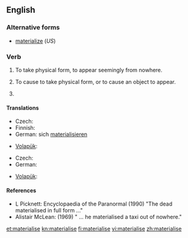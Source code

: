 ==English==

===Alternative forms===
* [[materialize]] (''US'')

===Verb===
{{en-verb|materialis|es}}

# {{context|intransitive|British|lang=en}} To take physical form, to appear seemingly from nowhere.
# {{context|transitive|British|lang=en}}  To cause to take physical form, or to cause an object to appear.
# {{alternative spelling of|materialize}}

====Translations====
{{trans-top|To take physical form or to appear seemingly from nowhere}}
* Czech: {{t|cs|zhmotnit se}}
* Finnish: {{t|fi|aineellistua}}
* German: sich [[materialisieren]]
{{trans-mid}}
* [[Volapük]]: {{t|vo|stöfikön}}
{{trans-bottom}}

{{trans-top|To cause to take physical form or to appear}}
* Czech: {{t|cs|zhmotnit}}
* German: {{t|de|materialisieren}}
{{trans-mid}}
* [[Volapük]]: {{t|vo|stöfükön}}
{{trans-bottom}}

====References====
* L Picknett: Encyclopaedia of the Paranormal (1990) "The dead materialised in full form ..."
* Alistair McLean: (1969) " ... he materialised a taxi out of nowhere."

[[et:materialise]]
[[kn:materialise]]
[[fi:materialise]]
[[vi:materialise]]
[[zh:materialise]]